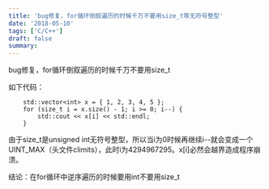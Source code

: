 ```yaml
---
title: 'bug修复，for循环倒叙遍历的时候千万不要用size_t等无符号整型'
date: '2018-05-10'
tags: ['C/C++']
draft: false
summary: 
---
```


bug修复，for循环倒叙遍历的时候千万不要用size_t

如下代码：
```
	std::vector<int> x = { 1, 2, 3, 4, 5 };
	for (size_t i = x.size() - 1; i >= 0; i--) {
		std::cout << x[i] << std::endl;
	}
```

由于size_t是unsigned int无符号整型，所以当i为0时候再继续i--就会变成一个UINT_MAX（头文件climits），此时i为4294967295。x[i]必然会越界造成程序崩溃。

结论：在for循环中逆序遍历的时候要用int不要用size_t